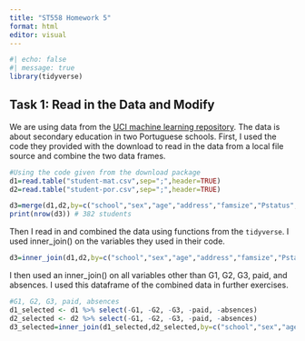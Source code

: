 ```yaml
---
title: "ST558 Homework 5"
format: html
editor: visual
---
```


```r
#| echo: false
#| message: true
library(tidyverse)
```

## Task 1: Read in the Data and Modify

We are using data from the [UCI machine learning repository](https://archive.ics.uci.edu/dataset/320/student+performance). The data is about secondary education in two Portuguese schools. First, I used the code they provided with the download to read in the data from a local file source and combine the two data frames.

```r

#Using the code given from the download package
d1=read.table("student-mat.csv",sep=";",header=TRUE)
d2=read.table("student-por.csv",sep=";",header=TRUE)

d3=merge(d1,d2,by=c("school","sex","age","address","famsize","Pstatus","Medu","Fedu","Mjob","Fjob","reason","nursery","internet"))
print(nrow(d3)) # 382 students

```

Then I read in and combined the data using functions from the `tidyverse`. I used inner_join() on the variables they used in their code.

```r

d3=inner_join(d1,d2,by=c("school","sex","age","address","famsize","Pstatus","Medu","Fedu","Mjob","Fjob","reason","nursery","internet"))

```

I then used an inner_join() on all variables other than G1, G2, G3, paid, and absences. I used this dataframe of the combined data in further exercises.

```r

#G1, G2, G3, paid, absences
d1_selected <- d1 %>% select(-G1, -G2, -G3, -paid, -absences)
d2_selected <- d2 %>% select(-G1, -G2, -G3, -paid, -absences)
d3_selected=inner_join(d1_selected,d2_selected,by=c("school","sex","age","address","famsize","Pstatus","Medu","Fedu","Mjob","Fjob","reason","nursery","internet"))

```
